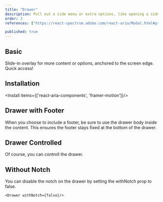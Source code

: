 ```yaml
---
title: "Drawer"
description: Pull out a side menu or extra options, like opening a side drawer, handy for accessing additional functionalities..
order: 3
references: ["https://react-spectrum.adobe.com/react-aria/Modal.html#props", "https://www.framer.com/motion/animate-presence"]

published: true
---
```



## Basic
Slide-in overlay for more content or options, anchored to the screen edge. Quick access!
<How toUse="overlays/drawer-basic-demo" />

## Installation

<Install items={['react-aria-components', 'framer-motion']}/>

<SourceCode toShow='drawer'/>

## Drawer with Footer
When you choose to include a footer, be sure to use the drawer body inside the content. This ensures the footer stays fixed at the bottom of the drawer.
<How toUse="overlays/drawer-with-footer-demo" />

## Drawer Controlled
Of course, you can controll the drawer.
<How toUse="overlays/drawer-controlled-demo" />

## Without Notch
You can disable the notch on the drawer by setting the withNotch prop to false.

```
<Drawer withNotch={false}/>
```
